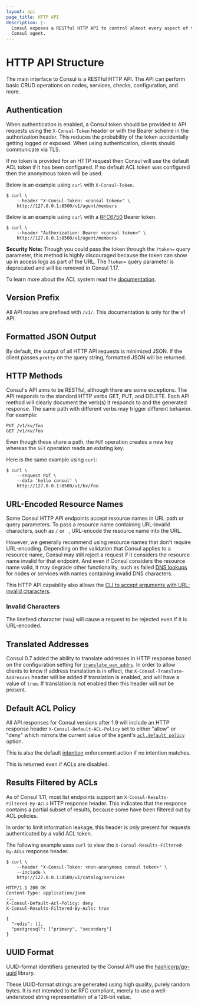 ```yaml
---
layout: api
page_title: HTTP API
description: |-
  Consul exposes a RESTful HTTP API to control almost every aspect of the
  Consul agent.
---
```


# HTTP API Structure

The main interface to Consul is a RESTful HTTP API. The API can perform basic
CRUD operations on nodes, services, checks, configuration, and more.

## Authentication

When authentication is enabled, a Consul token should be provided to API
requests using the `X-Consul-Token` header or with the
Bearer scheme in the authorization header.
This reduces the probability of the
token accidentally getting logged or exposed. When using authentication,
clients should communicate via TLS.

If no token is provided for an HTTP request then Consul will use the default ACL token
if it has been configured. If no default ACL token was configured then the anonymous
token will be used.

Below is an example using `curl` with `X-Consul-Token`.

```shell-session
$ curl \
    --header "X-Consul-Token: <consul token>" \
    http://127.0.0.1:8500/v1/agent/members
```

Below is an example using `curl` with a [RFC6750](https://tools.ietf.org/html/rfc6750) Bearer token.

```shell-session
$ curl \
    --header "Authorization: Bearer <consul token>" \
    http://127.0.0.1:8500/v1/agent/members
```

**Security Note:** Though you could pass the token through the `?token=` query parameter,
this method is highly discouraged because the token can show up in access logs as part of the URL. 
The `?token=` query parameter is deprecated and will be removed in Consul 1.17.

To learn more about the ACL system read the [documentation](/consul/docs/security/acl).

## Version Prefix

All API routes are prefixed with `/v1/`. This documentation is only for the v1 API.

## Formatted JSON Output

By default, the output of all HTTP API requests is minimized JSON. If the client
passes `pretty` on the query string, formatted JSON will be returned.

## HTTP Methods

Consul's API aims to be RESTful, although there are some exceptions. The API
responds to the standard HTTP verbs GET, PUT, and DELETE. Each API method will
clearly document the verb(s) it responds to and the generated response. The same
path with different verbs may trigger different behavior. For example:

```text
PUT /v1/kv/foo
GET /v1/kv/foo
```

Even though these share a path, the `PUT` operation creates a new key whereas
the `GET` operation reads an existing key.

Here is the same example using `curl`:

```shell-session
$ curl \
    --request PUT \
    --data 'hello consul' \
    http://127.0.0.1:8500/v1/kv/foo
```

## URL-Encoded Resource Names

Some Consul HTTP API endpoints accept resource names in URL path or query parameters.
To pass a resource name containing URL-invalid characters, such as `/` or ` `,
URL-encode the resource name into the URL.

However, we generally recommend using resource names that don't require URL-encoding.
Depending on the validation that Consul applies to a resource name,
Consul may still reject a request if it considers the resource name invalid for that endpoint.
And even if Consul considers the resource name valid, it may degrade other functionality,
such as failed [DNS lookups](/consul/docs/discovery/dns)
for nodes or services with names containing invalid DNS characters.

This HTTP API capability also allows the
[CLI to accept arguments with URL-invalid characters](/consul/commands#arguments-with-url-invalid-characters).

### Invalid Characters

The linefeed character (`%0a`) will cause a request to be rejected even if it is URL-encoded.

## Translated Addresses

Consul 0.7 added the ability to translate addresses in HTTP response based on
the configuration setting for
[`translate_wan_addrs`](/consul/docs/agent/config/config-files#translate_wan_addrs). In order
to allow clients to know if address translation is in effect, the
`X-Consul-Translate-Addresses` header will be added if translation is enabled,
and will have a value of `true`. If translation is not enabled then this header
will not be present.

## Default ACL Policy

All API responses for Consul versions after 1.9 will include an HTTP response
header `X-Consul-Default-ACL-Policy` set to either "allow" or "deny" which
mirrors the current value of the agent's
[`acl.default_policy`](/consul/docs/agent/config/config-files#acl_default_policy) option.

This is also the default [intention](/consul/docs/connect/intentions) enforcement
action if no intention matches.

This is returned even if ACLs are disabled.

## Results Filtered by ACLs

As of Consul 1.11, most list endpoints support an `X-Consul-Results-Filtered-By-ACLs`
HTTP response header. This indicates that the response contains a partial subset
of results, because some have been filtered out by ACL policies.

In order to limit information leakage, this header is only present for requests
authenticated by a valid ACL token.

The following example uses `curl` to view the
`X-Consul-Results-Filtered-By-ACLs` response header.

```shell-session
$ curl \
    --header "X-Consul-Token: <non-anonymous consul token>" \
    --include \
    http://127.0.0.1:8500/v1/catalog/services

HTTP/1.1 200 OK
Content-Type: application/json
...
X-Consul-Default-Acl-Policy: deny
X-Consul-Results-Filtered-By-Acls: true

{
  "redis": [],
  "postgresql": ["primary", "secondary"]
}
```

## UUID Format

UUID-format identifiers generated by the Consul API use the
[hashicorp/go-uuid](https://github.com/hashicorp/go-uuid) library.

These UUID-format strings are generated using high quality, purely random bytes.
It is not intended to be RFC compliant, merely to use a well-understood string
representation of a 128-bit value.
